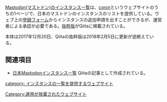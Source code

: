 {{Infobox software
| Name = {{Ruby|Mastodon(マストドン)のインスタンス一覧|ますとどんのいんすたんすいちらん}}
<!--| Image = -->
| Developer = takimura
| Platform = ウェブ
| Launch = 2017年4月18日
| Web = https://coron.tech/mastodon/instance/ https://qiita.com/cv_k/items/8ecafea3ce7dd720cec6
}}[https://coron.tech/mastodon/instance/ Mastodon(マストドン)のインスタンス一覧]は、[https://coron.tech/ coron]というウェブサイトのうちの1ページで、日本のマストドンのインスタンスのリストを提供している。ウェブ上の[https://coron.tech/mastodon/add/ 登録フォーム]からインスタンスの追加申請を出すことができるが、運営者による承認が必要である。[https://qiita.com/cv_k/items/8ecafea3ce7dd720cec6 抜粋版]がQiitaに掲載されている。

本体は2017年12月20日、Qiitaの抜粋版は2018年2月5日に更新が途絶えている。

==関連項目==
* [[日本Mastodonインスタンス一覧]] Qiitaの記事として作成されている。

[[category: インスタンスの一覧を提供するウェブサイト]]
[[Category:運用が放棄されたウェブサイト]]
{{DEFAULTSORT:いんすたんすいちらんcoron}}